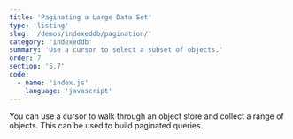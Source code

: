 ```yaml
---
title: 'Paginating a Large Data Set'
type: 'listing'
slug: '/demos/indexeddb/pagination/'
category: 'indexeddb'
summary: 'Use a cursor to select a subset of objects.'
order: 7
section: '5.7'
code:
  - name: 'index.js'
    language: 'javascript'
---
```


You can use a cursor to walk through an object store and collect a range of objects. This can be used to build paginated queries.
